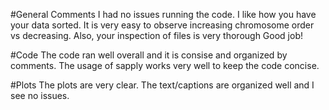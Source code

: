 #General Comments
I had no issues running the code. I like how you have your data sorted. It is very easy to observe increasing chromosome order vs decreasing. Also, your inspection of files is very thorough Good job!

#Code
The code ran well overall and it is consise and organized by comments. The usage of sapply works very well to keep the code concise. 

#Plots
The plots are very clear. The text/captions are organized well and I see no issues. 

